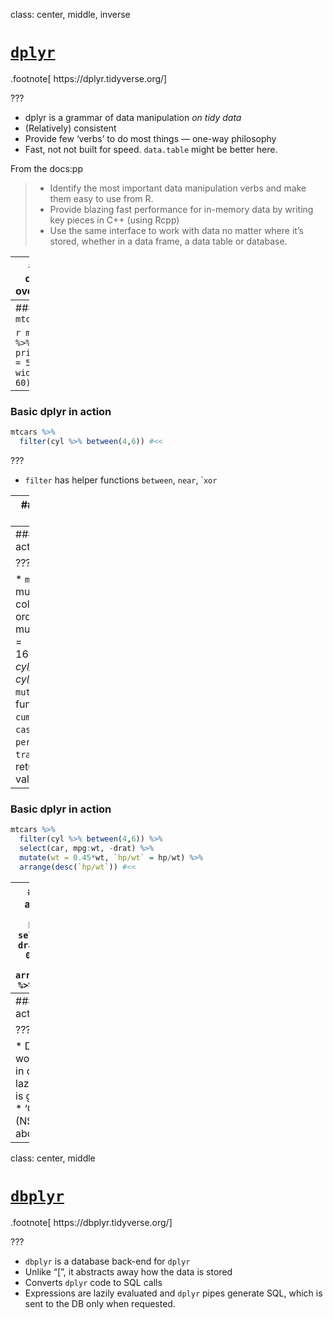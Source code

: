 class: center, middle, inverse

# [`dplyr`](https://dplyr.tidyverse.org/)

.footnote[
https://dplyr.tidyverse.org/
]

???

* dplyr is a grammar of data manipulation *on tidy data*
* (Relatively) consistent
* Provide few 'verbs' to do most things --- one-way philosophy
* Fast, not not built for speed. `data.table` might be better here.

From the docs:pp

> * Identify the most important data manipulation verbs and make them easy to use from R.
> * Provide blazing fast performance for in-memory data by writing key pieces in C++ (using Rcpp)
> * Use the same interface to work with data no matter where it's stored, whether in a data frame, a data table or database.

---
### dplyr overview

Core functionality:

* `select()` columns
* `filter()` rows
* `arrange()` / sort rows
* `mutate()` and `transmute()`: add new columns

Reduce/summarize (groups of) rows with:

* `summarise()`, `summarize()`

and 

* `group_by()`, `ungroup()`



---
### `mtcars`


```r
mtcars %>% print(n = 5, width = 60)
```

---
### Basic dplyr in action
```r
mtcars %>% 
  filter(cyl %>% between(4,6)) #<<
```

???

* `filter` has helper functions `between`, `near`, ``xor`

---
### Basic dplyr in action
```r
mtcars %>% 
  filter(cyl %>% between(4,6)) %>% 
  select(car, mpg:wt, -drat) # also supports -(colX:colY)  #<<
```

???

* `select` has helper functions `starts_with`, `ends_with`, `contains`, `matches`


---
### Basic dplyr in action
```r
mtcars %>% 
  filter(cyl %>% between(4,6)) %>% 
  select(car, mpg:wt, -drat) %>%
  mutate(wt = 0.45*wt, `hp/wt` = hp/wt) #<<
```

???

* `mutate` supports multiple new columns, created in order
    - mtcars %>% mutate(cyl_disp_ccm = 16.387064*disp/cyl, cyl_disp_L = cyl_disp_ccm/1000)
* `mutate` has helper functions `cumall`, `cumany`, `recode`, `case_when`, `percent_rank`
* `transmute` would just return the derived value

---
### Basic dplyr in action
```r
mtcars %>% 
  filter(cyl %>% between(4,6)) %>%
  select(car, mpg:wt, -drat) %>%
  mutate(wt = 0.45*wt, `hp/wt` = hp/wt) %>%
  arrange(desc(`hp/wt`)) #<<
```

---
### Basic dplyr in action
```r
mtcars %>% 
  filter(cyl %>% between(4,6)) %>% 
  select(car, mpg:wt, -drat) %>%
  mutate(wt = 0.45*wt, `hp/wt` = hp/wt) %>% 
  arrange(desc(`hp/wt`)) %>% 
  group_by(cyl) #<<
```

---
### Basic dplyr in action
```r
mtcars %>% 
  filter(cyl %>% between(4,6)) %>% 
  select(car, mpg:wt, -drat) %>%
  mutate(wt = 0.45*wt, `hp/wt` = hp/wt) %>%
  arrange(desc(`hp/wt`)) %>% 
  group_by(cyl) %>%  
  summarize(mean_hpwt = mean(`hp/wt`), tanh = tanh(mean_hpwt)) #<<
```

???

* Doing the above it "[" would be a nightmare in comparison
* Again lazy evaluation, in order is generally supported.
* 'Context-reference' (NSE as Janus talked about last time)

---
class: center, middle

# [`dbplyr`](https://dbplyr.tidyverse.org/)

.footnote[
https://dbplyr.tidyverse.org/
]

???

* `dbplyr` is a database back-end for `dplyr`
* Unlike "[", it abstracts away how the data is stored
* Converts `dplyr` code to SQL calls
* Expressions are lazily evaluated and `dplyr` pipes generate SQL, which is sent to the DB only when requested.
